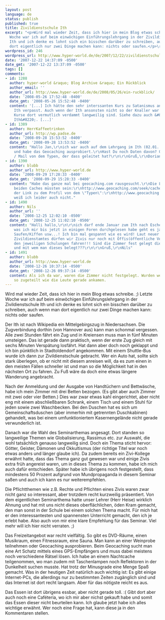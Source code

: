 ```yaml
---
layout: post
language: de
status: publish
published: true
title: Zivildienstschule Ith
excerpt: "<p>Wird mal wieder Zeit, dass ich hier in mein Blog etwas schreibe. ;) Letzte
  Woche war ich auf beim einwöchigen Einführungslehrgang in der Zivildienstschule
  Ith und ich denke es lohnt sich ein bisschen darüber zu schreiben, auch wenn man
  dort eigentlich nur zwei Dinge machen kann: nichts oder saufen.</p>\r\n"
wordpress_id: 246
wordpress_url: http://www.hyper-world.de/de/2007/12/22/zivildienstschule-ith/
date: '2007-12-22 14:37:09 -0500'
date_gmt: '2007-12-22 13:37:09 -0500'
tags: []
comments:
- id: 1288
  author: hyper-world &raquo; Blog Archive &raquo; Ein Rückblick
  author_email: ''
  author_url: http://www.hyper-world.de/de/2008/05/26/ein-ruckblick/
  date: '2008-05-26 17:52:48 -0400'
  date_gmt: '2008-05-26 15:52:48 -0400'
  content: '[...] Ich hätte den sehr interssanten Kurs zu Satanismus an der Zivildienstschule
    Ith verpasst. Auch wenn der Ith ansonsten nicht so der Knaller war und alle andere
    Kurse dort vermutlich verdammt langweilig sind. Siehe dazu auch &#8220;Zivildienstschule
    Ith&#8220;. [...]'
- id: 1389
  author: HerrKaffeetrinken
  author_url: http://wp.padse.de
  date: '2008-09-28 15:53:52 -0400'
  date_gmt: '2008-09-28 13:53:52 -0400'
  content: "Hallo Jan,\r\nich war auch auf dem Lehrgang im Ith (02.01. - 05.01.2007)
    und habe das Geocaching ausprobiert.\r\nHast Du noch Daten davon? Oder den Name
    / Mail von dem Typen, der dass geleitet hat?\r\n\r\nGruß,\r\nDorian"
- id: 1390
  author: blubb
  author_url: http://www.hyper-world.de
  date: '2008-09-29 17:28:33 -0400'
  date_gmt: '2008-09-29 15:28:33 -0400'
  content: "Habe das ganze mal bei geocaching.com rausgesucht.\r\nDie Links zu den
    beiden Caches müssten sein:\r\nhttp://www.geocaching.com/seek/cache_details.aspx?wp=GCVP07\r\nhttp://www.geocaching.com/seek/cache_details.aspx?wp=GCYDV2\r\n\r\nund
    der Link zu dem Profil von dem \"Typen\":\r\nhttp://www.geocaching.com/profile/Default.aspx?guid=fd5d079a-b4c2-4429-a05c-e1f9deb569ba&wid=980a3432-7c1d-4d22-a922-235bbbc78aa7&ds=2\r\n\r\nMehr
    weiß ich leider auch nicht."
- id: 1490
  author: Nils
  author_url: ''
  date: '2008-12-25 12:02:10 -0500'
  date_gmt: '2008-12-25 11:02:10 -0500'
  content: "Halli hallo,\r\n\r\nich darf ende Januar zum Ith nach Eschershausen! So
    was ich mir bis jetzt in einigen Foren durchgelesen habe geht es ja heiß her mit
    Saufen/Kiffen usw...! Ich bin mal gespannt wie es wird! Laut neuer Regelung des
    Zivildienstamtes dürfen wir Zivis nur noch mit Öffis(öffentliche Verkehrsmittel)zu
    den jeweiligen Schulungen fahren!!! Sind die Zimmer fest gelegt die man bekommt
    und mit wem man dieses belegt???\r\n\r\nGruß,\r\nNils"
- id: 1491
  author: blubb
  author_url: http://www.hyper-world.de
  date: '2008-12-26 10:37:14 -0500'
  date_gmt: '2008-12-26 09:37:14 -0500'
  content: Als ich da war, waren die Zimmer nicht festgelegt. Wurden weitestgehend
    so zugeteilt wie die Leute gerade ankamen.
---
```


Wird mal wieder Zeit, dass ich hier in mein Blog etwas schreibe. ;) Letzte Woche
war ich auf beim einwöchigen Einführungslehrgang in der Zivildienstschule Ith
und ich denke es lohnt sich ein bisschen darüber zu schreiben, auch wenn man
dort eigentlich nur zwei Dinge machen kann: nichts oder saufen.

<!--more-->

Der Ith ist nach Wikipedia ein Mittelgebirgszug in Niedersachsen. Die
Zugverbindung dorthin (von Hannover aus) kann man schonmal vergessen. Alle zwei
Stunden fährt ein Zug und in Kreiensen muss man in fünf Minuten umsteigen. Das
ist gerade dann praktisch, wenn der erste Zug gleich mit sechs Minuten
Verspätung losfährt. Hat dann aber doch noch geklappt und ich bin pünktlich in
Stadtoldendorf angekommen. Mit einem Shuttle-Bus wurde ich dann zur
Zivildienstschule gebracht. Wer ein Auto hat, sollte sich stark überlegen, ob er
nicht mit diesem anreisen will, da es zum einen in den meisten Fällen schneller
ist und man so die Möglichkeit hat in den nächsten Ort zu fahren. Zu Fuß wäre da
doch eine etwas längere Wanderung angebracht.

Nach der Anmeldung und der Ausgabe von Handtüchern und Bettwäsche, habe ich mein
Zimmer mit drei Betten bezogen. (Es gibt aber auch Zimmer mit zwei oder vier
Betten.) Dies war zwar etwas kahl eingerichtet, aber nicht eng mit einem
abschließbaren Schrank, einem Tisch und einem Stuhl für jeden sowie zwei
Waschbecken. Bei den Duschen hat es sich um Gemeinschaftsduschen (aber immerhin
mit getrennten Duschkabinen) gehandelt, was bei einem umfunktioniertem
Kasernengelände nicht gerade verwunderlich ist.

Danach war die Wahl des Seminarthemas angesagt. Dort standen so langweilige
Themen wie Globalisierung, Rassimus etc. zur Auswahl, die wohl tatsächlich
genauso langweilig sind. Doch ein Thema sticht hervor: Götter, Geister, Dämonen
und Okkultismus (der richtige Titel war noch etwas anders und länger glaube
ich). Da zudem bereits ein Zivi-Kollege erwähnt hatte, dass das Thema ganz gut
gewesen war und einige Zivis extra früh angereist waren, um in dieses Thema zu
kommen, habe ich mich auch dafür entschieden. Später habe ich übrigens noch
festgestellt, dass mindestens 50 Prozent aufgrund von Mundpropaganda in diesem
Seminar saßen und auch ich kann es nur weiterempfehlen.

Die Pflichtthemen wie z.B. Rechte und Pflichten eines Zivis waren zwar nicht
ganz so interessant, aber trotzdem recht kurzweilig präsentiert. Von dem
eigentlichen Seminarthema hatte unser Lehrer (Herr Heise) wirklich Ahnung und
hat mit uns nicht dieses oberflächlichen, öden Kram gemacht, den man sonst in
der Schule bei einem solchen Thema macht. Für mich hat er den interessantesten
und spannensten Unterricht gemacht, den ich je erlebt habe. Also auch von mir
eine klare Empfehlung für das Seminar. Viel mehr will ich hier nicht verraten.
;)

Das Freizeitangebot war recht vielfältig. So gibt es DVD-Räume, einen Musikraum,
einen Fitnessraum, eine Sauna. Man kann an einer Weinprobe teilnehmen oder
Geocaching ausprobieren. Beim Geocaching sucht man eine Art Schatz mittels eines
GPS-Empfängers und muss dabei meistens noch verschiedene Rätsel lösen. Ich habe
an einem Nachtcache teilgenommen, wo man zudem mit Taschenlampen noch
Reflektoren in der Dunkelheit suchen musste. Hat trotz der Minusgrade eine Menge
Spaß gemacht. Was in der heutigen Zeit natürlich auch wichtig ist: Es gibt
einige Internet-PCs, die allerdings nur zu bestimmten Zeiten zugänglich sind und
das Internet ist dort recht langsam. Aber für das nötigste reicht es aus.

Das Essen ist dort übrigens essbar, aber nicht gerade toll. :( Gibt dort aber
auch noch eine Caféteria, wo ich mir aber nichst gekauft habe und somit das
Essen dieser nicht beurteilen kann. Ich glaube jetzt habe ich alles wichtige
erwähnt. Wer noch eine Frage hat, kann diese ja in den Kommentaren stellen.

